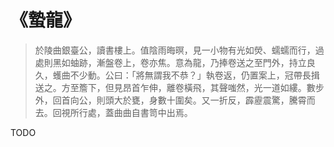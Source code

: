 # 《蟄龍》

> 於陵曲銀臺公，讀書樓上。值陰雨晦暝，見一小物有光如熒、蠕蠕而行，過處則黑如蚰跡，漸盤卷上，卷亦焦。意為龍，乃捧卷送之至門外，持立良久，蠖曲不少動。公曰：「將無謂我不恭？」執卷返，仍置案上，冠帶長揖送之。方至簷下，但見昂首乍伸，離卷橫飛，其聲嗤然，光一道如縷。數步外，回首向公，則頭大於甕，身數十圍矣。又一折反，霹靂震驚，騰霄而去。回視所行處，蓋曲曲自書笥中出焉。

TODO
